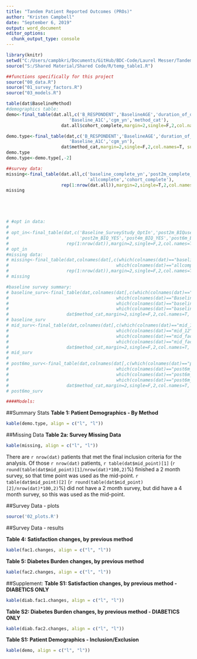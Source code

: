 ```yaml
---
title: "Tandem Patient Reported Outcomes (PROs)"
author: "Kristen Campbell"
date: "September 6, 2019"
output: word_document
editor_options: 
  chunk_output_type: console
---
```


```r
library(knitr)
setwd("C:/Users/campbkri/Documents/GitHub/BDC-Code/Laurel Messer/Tandem/Code")
source("S:/Shared Material/Shared Code/R/temp_table1.R")

##functions specifically for this project
source("00_data.R")
source("01_survey_factors.R")
source("03_models.R")

table(dat$BaselineMethod)
#demographics table:
demo<-final_table(dat.all,c('B_RESPONDENT','BaselineAGE','duration_of_diabetes_at_baseline_years',
                        'Baseline_A1C','cgm_yn','method_cat'),
                     dat.all$cohort_complete,margin=2,single=F,2,col.names=T, summary.stat='mean')

demo.type<-final_table(dat,c('B_RESPONDENT','BaselineAGE','duration_of_diabetes_at_baseline_years',
                        'Baseline_A1C','cgm_yn'),
                     dat$method_cat,margin=2,single=F,2,col.names=T, summary.stat='mean')
demo.type
demo.type<-demo.type[,-2]

##survey data:
missing<-final_table(dat.all,c('baseline_complete_yn','post2m_complete_yn', 'post4m_complete_yn','post6m_complete_yn',
                               'allcomplete','cohort_complete'),
                     rep(1:nrow(dat.all)),margin=2,single=T,2,col.names=T, summary.stat='median')
missing





# #opt in data:
# 
# opt_in<-final_table(dat,c('Baseline_SurveyStudy_OptIn','post2m_BIQuse','post4m_BIQuse','post6m_BIQuse',
#                           'post2m_BIQ_YES','post4m_BIQ_YES','post6m_BIQ_YES'),
#                      rep(1:nrow(dat)),margin=2,single=F,2,col.names=T, summary.stat='median')
# opt_in
#missing data:
# missing<-final_table(dat,colnames(dat[,c(which(colnames(dat)=="baseline_num_complete"):
#                                         which(colnames(dat)=="allcomplete"))]),
#                      rep(1:nrow(dat)),margin=2,single=F,2,col.names=T, summary.stat='median')
# missing

#baseline survey summary:
# baseline_surv<-final_table(dat,colnames(dat[,c(which(colnames(dat)=="Baseline_1"):
#                                         which(colnames(dat)=="Baseline_12"),
#                                         which(colnames(dat)=="baseline_factor1"),
#                                         which(colnames(dat)=="baseline_factor2"))]),
#                      dat$method_cat,margin=2,single=F,2,col.names=T, summary.stat='median')
# baseline_surv
# mid_surv<-final_table(dat,colnames(dat[,c(which(colnames(dat)=="mid_1"):
#                                         which(colnames(dat)=="mid_12"),
#                                         which(colnames(dat)=="mid_factor1"),
#                                         which(colnames(dat)=="mid_factor2"))]),
#                      dat$method_cat,margin=2,single=F,2,col.names=T, summary.stat='median')
# mid_surv
# 
# post6mo_surv<-final_table(dat,colnames(dat[,c(which(colnames(dat)=="post6m_1"):
#                                         which(colnames(dat)=="post6m_12"),
#                                         which(colnames(dat)=="post6m_factor1"),
#                                         which(colnames(dat)=="post6m_factor2"))]),
#                      dat$method_cat,margin=2,single=F,2,col.names=T, summary.stat='median')
# post6mo_surv

####Models:

```


##Summary Stats
**Table 1: Patient Demographics - By Method**
```r
kable(demo.type, align = c("l", "l"))
```

##Missing Data
**Table 2a: Survey Missing Data**
```r
kable(missing, align = c("l", "l"))
```

There are `r nrow(dat)` patients that met the final inclusion criteria for the analysis. Of those `r nrow(dat)` patients, `r table(dat$mid_point)[1]` (`r round(table(dat$mid_point)[1]/nrow(dat)*100,2)`%) finished a 2 month survey, so that time point was used as the mid-point.  `r table(dat$mid_point)[2]` (`r round(table(dat$mid_point)[2]/nrow(dat)*100,2)`%) did not have a 2 month survey, but did have a 4 month survey, so this was used as the mid-point.

##Survey Data - plots
```r
source('02_plots.R')
```
##Survey Data - results

**Table 4: Satisfaction changes, by previous method**
```r
kable(fac1.changes, align = c("l", "l"))
```

**Table 5: Diabetes Burden changes, by previous method**
```r
kable(fac2.changes, align = c("l", "l"))
```

##Supplement:
**Table S1: Satisfaction changes, by previous method - DIABETICS ONLY**
```r
kable(diab.fac1.changes, align = c("l", "l"))
```

**Table S2: Diabetes Burden changes, by previous method - DIABETICS ONLY**
```r
kable(diab.fac2.changes, align = c("l", "l"))
```

**Table S1: Patient Demographics - Inclusion/Exclusion**
```r
kable(demo, align = c("l", "l"))
```
